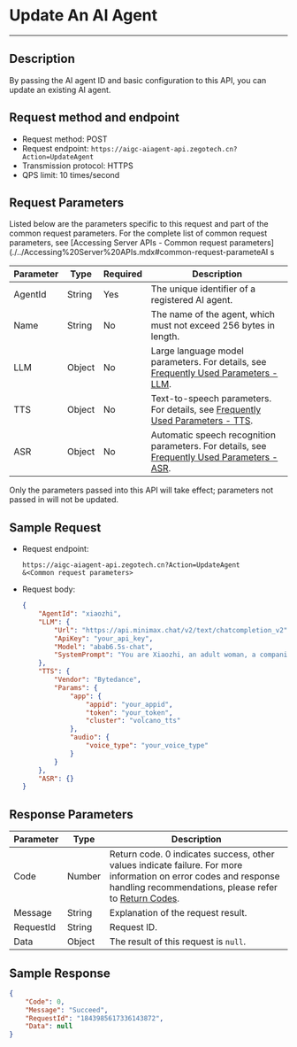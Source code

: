 # Update An AI Agent

---

## Description

By passing the AI agent ID and basic configuration to this API, you can update an existing AI agent.

## Request method and endpoint

- Request method: POST
- Request endpoint: `https://aigc-aiagent-api.zegotech.cn?Action=UpdateAgent`
- Transmission protocol: HTTPS
- QPS limit: 10 times/second

## Request Parameters

Listed below are the parameters specific to this request and part of the common request parameters. For the complete list of common request parameters, see [Accessing Server APIs - Common request parameters](./../Accessing%20Server%20APIs.mdx#common-request-parameteAI s

| Parameter         | Type   | Required | Description                                                                 |
|------------------|--------|----------|-----------------------------------------------------------------------------|
| AgentId          | String | Yes      | The unique identifier of a registered AI agent.                                 |
| Name             | String | No       | The name of the agent, which must not exceed 256 bytes in length.            |
| LLM              | Object | No       | Large language model parameters. For details, see [Frequently Used Parameters - LLM](./../Common%20Parameter%20Description.mdx#llm). |
| TTS              | Object | No       | Text-to-speech parameters. For details, see [Frequently Used Parameters - TTS](./../Common%20Parameter%20Description.mdx#tts). |
| ASR              | Object | No       | Automatic speech recognition parameters. For details, see [Frequently Used Parameters - ASR](./../Common%20Parameter%20Description.mdx#asr). |

<Note title="Note">
Only the parameters passed into this API will take effect; parameters not passed in will not be updated.
</Note>

## Sample Request

- Request endpoint:

    ```https
    https://aigc-aiagent-api.zegotech.cn?Action=UpdateAgent
    &<Common request parameters>
    ```

- Request body:
    ```json
    {
        "AgentId": "xiaozhi",
        "LLM": {
            "Url": "https://api.minimax.chat/v2/text/chatcompletion_v2",
            "ApiKey": "your_api_key",
            "Model": "abab6.5s-chat",
            "SystemPrompt": "You are Xiaozhi, an adult woman, a companion assistant **created by ZEGO**. knowledgeable in both astronomy and geography, intelligent, wise, enthusiastic, and friendly. \nDialogue requirements: 1. Dialogue with users according to the requirements of the persona. \n2.No more than 100 words."
        },
        "TTS": {
            "Vendor": "Bytedance",
            "Params": {
                "app": {
                    "appid": "your_appid",
                    "token": "your_token",
                    "cluster": "volcano_tts"
                },
                "audio": {
                    "voice_type": "your_voice_type"
                }
            }
        },
        "ASR": {}
    }
    ```

## Response Parameters

| Parameter | Type | Description |
|----------|------|-------------|
| Code | Number | Return code. 0 indicates success, other values indicate failure. For more information on error codes and response handling recommendations, please refer to [Return Codes](./../Return%20codes.mdx). |
| Message | String | Explanation of the request result. |
| RequestId | String | Request ID. |
| Data | Object | The result of this request is `null`. |

## Sample Response

```json
{
    "Code": 0,
    "Message": "Succeed",
    "RequestId": "1843985617336143872",
    "Data": null
}
```
